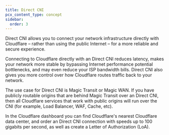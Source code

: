 ```yaml
---
title: Direct CNI
pcx_content_type: concept
sidebar:
  order: 3
---
```


Direct CNI allows you to connect your network infrastructure directly with Cloudflare – rather than using the public Internet – for a more reliable and secure experience.

Connecting to Cloudflare directly with an Direct CNI reduces latency, makes your network more stable by bypassing Internet performance potential bottlenecks, and may even reduce your ISP bandwidth bills. Direct CNI also gives you more control over how Cloudflare routes traffic back to your network.

The use case for Direct CNI is Magic Transit or Magic WAN. If you have publicly routable origins that are behind Magic Transit over an Direct CNI, then all Cloudflare services that work with public origins will run over the CNI (for example, Load Balancer, WAF, Cache, etc).

In the Cloudflare dashboard you can find Cloudflare's nearest Cloudflare data center, and order an Direct CNI connection with speeds up to 100 gigabits per second, as well as create a Letter of Authorization (LoA).

